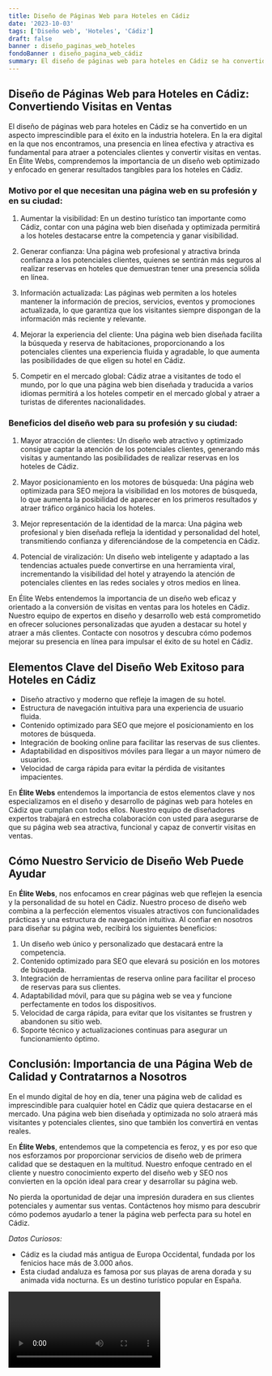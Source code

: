 ```yaml
---
title: Diseño de Páginas Web para Hoteles en Cádiz
date: '2023-10-03'
tags: ['Diseño web', 'Hoteles', 'Cádiz']
draft: false
banner : diseño_paginas_web_hoteles
fondoBanner : diseño_pagina_web_cádiz
summary: El diseño de páginas web para hoteles en Cádiz se ha convertido en un aspecto imprescindible para el éxito en la industria hotelera. En la era digital en la que nos encontramos, una presencia en línea efectiva y atractiva es fundamental para atraer a potenciales clientes y convertir visitas en ventas. En Élite Webs, comprendemos la importancia de un diseño web optimizado y enfocado en generar resultados tangibles para los hoteles en Cádiz.
---
```


## Diseño de Páginas Web para Hoteles en Cádiz: Convertiendo Visitas en Ventas

El diseño de páginas web para hoteles en Cádiz se ha convertido en un aspecto imprescindible para el éxito en la industria hotelera. En la era digital en la que nos encontramos, una presencia en línea efectiva y atractiva es fundamental para atraer a potenciales clientes y convertir visitas en ventas. En Élite Webs, comprendemos la importancia de un diseño web optimizado y enfocado en generar resultados tangibles para los hoteles en Cádiz.

### Motivo por el que necesitan una página web en su profesión y en su ciudad:

1. Aumentar la visibilidad: En un destino turístico tan importante como Cádiz, contar con una página web bien diseñada y optimizada permitirá a los hoteles destacarse entre la competencia y ganar visibilidad.

2. Generar confianza: Una página web profesional y atractiva brinda confianza a los potenciales clientes, quienes se sentirán más seguros al realizar reservas en hoteles que demuestran tener una presencia sólida en línea.

3. Información actualizada: Las páginas web permiten a los hoteles mantener la información de precios, servicios, eventos y promociones actualizada, lo que garantiza que los visitantes siempre dispongan de la información más reciente y relevante.

4. Mejorar la experiencia del cliente: Una página web bien diseñada facilita la búsqueda y reserva de habitaciones, proporcionando a los potenciales clientes una experiencia fluida y agradable, lo que aumenta las posibilidades de que eligen su hotel en Cádiz.

5. Competir en el mercado global: Cádiz atrae a visitantes de todo el mundo, por lo que una página web bien diseñada y traducida a varios idiomas permitirá a los hoteles competir en el mercado global y atraer a turistas de diferentes nacionalidades.

### Beneficios del diseño web para su profesión y su ciudad:

1. Mayor atracción de clientes: Un diseño web atractivo y optimizado consigue captar la atención de los potenciales clientes, generando más visitas y aumentando las posibilidades de realizar reservas en los hoteles de Cádiz.

2. Mayor posicionamiento en los motores de búsqueda: Una página web optimizada para SEO mejora la visibilidad en los motores de búsqueda, lo que aumenta la posibilidad de aparecer en los primeros resultados y atraer tráfico orgánico hacia los hoteles.

3. Mejor representación de la identidad de la marca: Una página web profesional y bien diseñada refleja la identidad y personalidad del hotel, transmitiendo confianza y diferenciándose de la competencia en Cádiz.

4. Potencial de viralización: Un diseño web inteligente y adaptado a las tendencias actuales puede convertirse en una herramienta viral, incrementando la visibilidad del hotel y atrayendo la atención de potenciales clientes en las redes sociales y otros medios en línea.

En Élite Webs entendemos la importancia de un diseño web eficaz y orientado a la conversión de visitas en ventas para los hoteles en Cádiz. Nuestro equipo de expertos en diseño y desarrollo web está comprometido en ofrecer soluciones personalizadas que ayuden a destacar su hotel y atraer a más clientes. Contacte con nosotros y descubra cómo podemos mejorar su presencia en línea para impulsar el éxito de su hotel en Cádiz.

<GifSeo />

<Cta />

## Elementos Clave del Diseño Web Exitoso para Hoteles en Cádiz

- Diseño atractivo y moderno que refleje la imagen de su hotel.
- Estructura de navegación intuitiva para una experiencia de usuario fluida.
- Contenido optimizado para SEO que mejore el posicionamiento en los motores de búsqueda.
- Integración de booking online para facilitar las reservas de sus clientes.
- Adaptabilidad en dispositivos móviles para llegar a un mayor número de usuarios.
- Velocidad de carga rápida para evitar la pérdida de visitantes impacientes.

En **Élite Webs** entendemos la importancia de estos elementos clave y nos especializamos en el diseño y desarrollo de páginas web para hoteles en Cádiz que cumplan con todos ellos. Nuestro equipo de diseñadores expertos trabajará en estrecha colaboración con usted para asegurarse de que su página web sea atractiva, funcional y capaz de convertir visitas en ventas.

## Cómo Nuestro Servicio de Diseño Web Puede Ayudar

En **Élite Webs**, nos enfocamos en crear páginas web que reflejen la esencia y la personalidad de su hotel en Cádiz. Nuestro proceso de diseño web combina a la perfección elementos visuales atractivos con funcionalidades prácticas y una estructura de navegación intuitiva. Al confiar en nosotros para diseñar su página web, recibirá los siguientes beneficios:

1. Un diseño web único y personalizado que destacará entre la competencia.
2. Contenido optimizado para SEO que elevará su posición en los motores de búsqueda.
3. Integración de herramientas de reserva online para facilitar el proceso de reservas para sus clientes.
4. Adaptabilidad móvil, para que su página web se vea y funcione perfectamente en todos los dispositivos.
5. Velocidad de carga rápida, para evitar que los visitantes se frustren y abandonen su sitio web.
6. Soporte técnico y actualizaciones continuas para asegurar un funcionamiento óptimo.

## Conclusión: Importancia de una Página Web de Calidad y Contratarnos a Nosotros

En el mundo digital de hoy en día, tener una página web de calidad es imprescindible para cualquier hotel en Cádiz que quiera destacarse en el mercado. Una página web bien diseñada y optimizada no solo atraerá más visitantes y potenciales clientes, sino que también los convertirá en ventas reales.

En **Élite Webs**, entendemos que la competencia es feroz, y es por eso que nos esforzamos por proporcionar servicios de diseño web de primera calidad que se destaquen en la multitud. Nuestro enfoque centrado en el cliente y nuestro conocimiento experto del diseño web y SEO nos convierten en la opción ideal para crear y desarrollar su página web.

No pierda la oportunidad de dejar una impresión duradera en sus clientes potenciales y aumentar sus ventas. Contáctenos hoy mismo para descubrir cómo podemos ayudarlo a tener la página web perfecta para su hotel en Cádiz.

*Datos Curiosos:* 
- Cádiz es la ciudad más antigua de Europa Occidental, fundada por los fenicios hace más de 3.000 años.
- Esta ciudad andaluza es famosa por sus playas de arena dorada y su animada vida nocturna. Es un destino turístico popular en España.

<Video />

<CtaBot job='Hoteles' city='Cádiz'/>

<Gmaps query='Cádiz+españa+maps' />